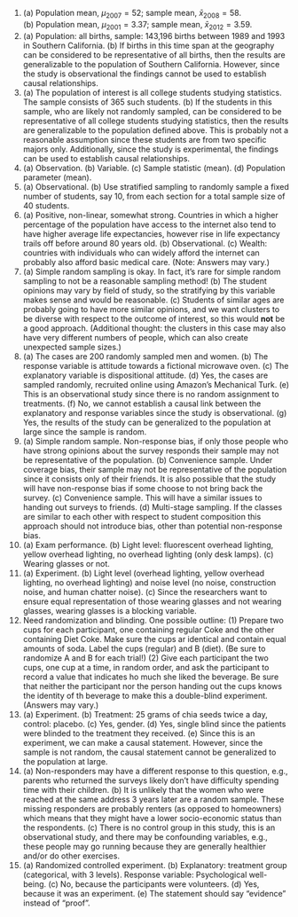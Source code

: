 1.  \(a\) Population mean, $\mu_{2007} = 52$; sample mean, $\bar{x}_{2008} = 58$. (b) Population mean, $\mu_{2001} = 3.37$; sample mean, $\bar{x}_{2012} = 3.59$.
\addtocounter{enumi}{1}

1.  \(a\) Population: all births, sample: 143,196 births between 1989 and 1993 in Southern California. (b) If births in this time span at the geography can be considered to be representative of all births, then the results are generalizable to the population of Southern California. However, since the study is observational the findings cannot be used to establish causal relationships.
\addtocounter{enumi}{1}

1.  \(a\) The population of interest is all college students studying statistics. The sample consists of 365 such students. (b) If the students in this sample, who are likely not randomly sampled, can be considered to be representative of all college students studying statistics, then the results are generalizable to the population defined above. This is probably not a reasonable assumption since these students are from two specific majors only. Additionally, since the study is experimental, the findings can be used to establish causal relationships.
\addtocounter{enumi}{1}

1.  \(a\) Observation. (b) Variable. (c) Sample statistic (mean). (d) Population parameter (mean).
\addtocounter{enumi}{1}

1.  \(a\) Observational. (b) Use stratified sampling to randomly sample a fixed number of students, say 10, from each section for a total sample size of 40 students.
\addtocounter{enumi}{1}

1.  \(a\) Positive, non-linear, somewhat strong. Countries in which a higher percentage of the population have access to the internet also tend to have higher average life expectancies, however rise in life expectancy trails off before around 80 years old. (b) Observational. (c) Wealth: countries with individuals who can widely afford the internet can probably also afford basic medical care. (Note: Answers may vary.)
\addtocounter{enumi}{1}

1.  \(a\) Simple random sampling is okay. In fact, it's rare for simple random sampling to not be a reasonable sampling method! (b) The student opinions may vary by field of study, so the stratifying by this variable makes sense and would be reasonable. (c) Students of similar ages are probably going to have more similar opinions, and we want clusters to be diverse with respect to the outcome of interest, so this would **not** be a good approach. (Additional thought: the clusters in this case may also have very different numbers of people, which can also create unexpected sample sizes.)
\addtocounter{enumi}{1}

1.  \(a\) The cases are 200 randomly sampled men and women. (b) The response variable is attitude towards a fictional microwave oven. (c) The explanatory variable is dispositional attitude. (d) Yes, the cases are sampled randomly, recruited online using Amazon's Mechanical Turk. (e) This is an observational study since there is no random assignment to treatments. (f) No, we cannot establish a causal link between the explanatory and response variables since the study is observational. (g) Yes, the results of the study can be generalized to the population at large since the sample is random.
\addtocounter{enumi}{1}

1.  \(a\) Simple random sample. Non-response bias, if only those people who have strong opinions about the survey responds their sample may not be representative of the population. (b) Convenience sample. Under coverage bias, their sample may not be representative of the population since it consists only of their friends. It is also possible that the study will have non-response bias if some choose to not bring back the survey. (c) Convenience sample. This will have a similar issues to handing out surveys to friends. (d) Multi-stage sampling. If the classes are similar to each other with respect to student composition this approach should not introduce bias, other than potential non-response bias.
\addtocounter{enumi}{1}

1.  \(a\) Exam performance. (b) Light level: fluorescent overhead lighting, yellow overhead lighting, no overhead lighting (only desk lamps). (c) Wearing glasses or not.
\addtocounter{enumi}{1}

1.  \(a\) Experiment. (b) Light level (overhead lighting, yellow overhead lighting, no overhead lighting) and noise level (no noise, construction noise, and human chatter noise). (c) Since the researchers want to ensure equal representation of those wearing glasses and not wearing glasses, wearing glasses is a blocking variable.
\addtocounter{enumi}{1}

1.  Need randomization and blinding. One possible outline: (1) Prepare two cups for each participant, one containing regular Coke and the other containing Diet Coke. Make sure the cups ar identical and contain equal amounts of soda. Label the cups (regular) and B (diet). (Be sure to randomize A and B for each trial!) (2) Give each participant the two cups, one cup at a time, in random order, and ask the participant to record a value that indicates ho much she liked the beverage. Be sure that neither the participant nor the person handing out the cups knows the identity of th beverage to make this a double-blind experiment. (Answers may vary.)
\addtocounter{enumi}{1}

1.  \(a\) Experiment. (b) Treatment: 25 grams of chia seeds twice a day, control: placebo. (c) Yes, gender. (d) Yes, single blind since the patients were blinded to the treatment they received. (e) Since this is an experiment, we can make a causal statement. However, since the sample is not random, the causal statement cannot be generalized to the population at large.
\addtocounter{enumi}{1}

1.  \(a\) Non-responders may have a different response to this question, e.g., parents who returned the surveys likely don't have difficulty spending time with their children. (b) It is unlikely that the women who were reached at the same address 3 years later are a random sample. These missing responders are probably renters (as opposed to homeowners) which means that they might have a lower socio-economic status than the respondents. (c) There is no control group in this study, this is an observational study, and there may be confounding variables, e.g., these people may go running because they are generally healthier and/or do other exercises.
\addtocounter{enumi}{1}

1.  \(a\) Randomized controlled experiment. (b) Explanatory: treatment group (categorical, with 3 levels). Response variable: Psychological well-being. (c) No, because the participants were volunteers. (d) Yes, because it was an experiment. (e) The statement should say "evidence" instead of "proof".
\addtocounter{enumi}{1}
